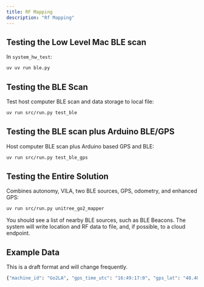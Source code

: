 ```yaml
---
title: RF Mapping
description: "Rf Mapping"
---
```


## Testing the Low Level Mac BLE scan

In `system_hw_test`:

```bash
uv uv run ble.py 
```

## Testing the BLE Scan

Test host computer BLE scan and data storage to local file:

```bash
uv run src/run.py test_ble
```

## Testing the BLE scan plus Arduino BLE/GPS

Host computer BLE scan plus Arduino based GPS and BLE:

```bash
uv run src/run.py test_ble_gps
```

## Testing the Entire Solution

Combines autonomy, VILA, two BLE sources, GPS, odometry, and enhanced GPS:

```bash
uv run src/run.py unitree_go2_mapper
```

You should see a list of nearby BLE sources, such as BLE Beacons. The system will write location and RF data to file, and, if possible, to a cloud endpoint. 

## Example Data

This is a draft format and will change frequently. 

```bash
{"machine_id": "Go2LA", "gps_time_utc": "16:49:17:0", "gps_lat": "48.40016937N", "gps_lon": "2.11868286E", "gps_alt": 24.2, "update_time_local": 1748450961.5663621, "odom_x": 0.0, "odom_y": 0.0, "odom_yaw": 0.0, "rf_data": [{"timestamp": 1748450960.705354, "address": "B79E3B51-4AA7-26BE-8B9A-7FC3E4EA44D9", "name": "PHANTOM", "rssi": -54}, {"timestamp": 1748450960.683191, "address": "D881E444-0FA1-A248-89ED-9600216C4813", "name": "ET-2850 Series", "rssi": -55}, {"timestamp": 1748450960.392791, "address": "48E778A7-0281-6784-3CD2-3517CE1E61F4", "name": "Bose Flex 2 SoundLink", "rssi": -68}]}
```